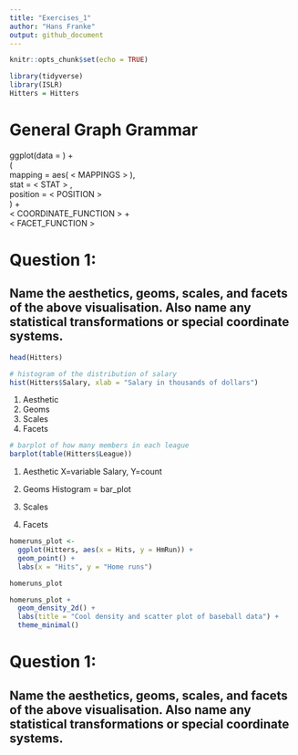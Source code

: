 ```yaml
---
title: "Exercises_1"
author: "Hans Franke"
output: github_document
---
```


```r
knitr::opts_chunk$set(echo = TRUE)
```

```r

library(tidyverse)
library(ISLR)
Hitters = Hitters

```

# General Graph Grammar


ggplot(data = <DATA>) +   
  <GEOM_FUNCTION>(  
     mapping = aes( < MAPPINGS > ),  
     stat = < STAT > ,   
     position = < POSITION >  
  ) +  
  < COORDINATE_FUNCTION > +  
  < FACET_FUNCTION >  

# Question 1:
## Name the aesthetics, geoms, scales, and facets of the above visualisation. Also name any statistical transformations or special coordinate systems.

```r
head(Hitters)
```

```r
# histogram of the distribution of salary
hist(Hitters$Salary, xlab = "Salary in thousands of dollars")
```


1. Aesthetic
2. Geoms
3. Scales
4. Facets

```r
# barplot of how many members in each league
barplot(table(Hitters$League))
```

1. Aesthetic
X=variable Salary, Y=count

2. Geoms
Histogram = bar_plot

3. Scales

4. Facets

```r
homeruns_plot <- 
  ggplot(Hitters, aes(x = Hits, y = HmRun)) +
  geom_point() +
  labs(x = "Hits", y = "Home runs")

homeruns_plot
```


```r
homeruns_plot + 
  geom_density_2d() +
  labs(title = "Cool density and scatter plot of baseball data") +
  theme_minimal()
```

# Question 1:
## Name the aesthetics, geoms, scales, and facets of the above visualisation. Also name any statistical transformations or special coordinate systems.

